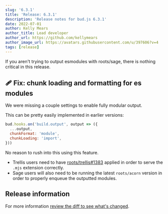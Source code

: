 ```yaml
---
slug: '6.3.1'
title: 'Release: 6.3.1'
description: 'Release notes for bud.js 6.3.1'
date: 2022-07-01
author: Kelly Mears
author_title: Lead developer
author_url: https://github.com/kellymears
author_image_url: https://avatars.githubusercontent.com/u/397606?v=4
tags: [release]
---
```



If you aren't trying to output esmodules with roots/sage, there is nothing critical in this release.

<!--truncate-->

## 🩹 Fix: chunk loading and formatting for es modules

We were missing a couple settings to enable fully modular output.

This can be pretty easily implemented in earlier versions:

```js title="bud.config.mjs"
bud.hooks.on('build.output', output => ({
  ...output,
  chunkFormat: 'module',
  chunkLoading: 'import',
}))
```

No reason to rush into this using this feature.

- Trellis users need to have [roots/trellis#1383](https://github.com/roots/trellis/commit/cc07d1e194d13f43b05c2a2bef162dfc6d87bc20) applied
  in order to serve the `.mjs` extension correctly.
- Sage users will also need to be running the latest `roots/acorn` version in order to properly enqueue the outputted modules.

## Release information

For more information [review the diff to see what's changed](https://github.com/roots/bud/compare/v6.3.0...v6.3.1).
